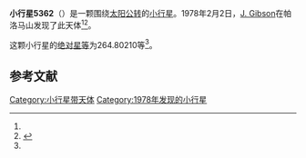 {{Infobox planet
| bgcolour = #FFFFC0
| name = 5362
| symbol = 
| image = 
| caption = 
| discovery = yes
| discovery_ref = 
| discoverer = [[J._Gibson|J. Gibson]]
| discovery_site = [[帕洛马山|帕洛马山]] 
| discovered = 1978年2月2日
| designations = yes
| mp_name = 
| named_after = 
| alt_names = 1978 CH/ 1976 YS4 / 1978 EV / 1989 YR8 / 1991 DL1
| mp_category = [[外小行星带|外小行星带]]
| orbit_ref = <ref name="a">[http://ssd.jpl.nasa.gov/sbdb.cgi?sstr=5362 5362] {{Wayback|url=http://ssd.jpl.nasa.gov/sbdb.cgi?sstr=5362 |date=20201124020447 }}，小行星數據庫瀏覽器（JPL Small-Body Database Browser）－[[美国国家航空航天局|美国国家航空航天局]]喷气推进实验室</ref>
| epoch = 2456400.5 (2013年4月18日更新)
| aphelion = {{convert|3.4508848|AU|km|3|abbr=on|lk=out}}
| perihelion = {{convert|3.3165764|AU|km|3|abbr=on}}
| semimajor = {{convert|3.3837306|AU|km|3|abbr=on}}
| eccentricity = 0.0198462
| period = 2273.485101 [[日|日]]<br />6.22[[儒略年|儒略年]]
| avg_speed = 
| inclination = 6.15457
| asc_node = 136.15442
| mean_anomaly = 
| arg_peri = 264.80210
| satellites = 
| physical_characteristics = yes
| dimensions = 
| mass = 
| density = 
| surface_grav = 
| escape_velocity = 
| sidereal_day = 
| axial_tilt = 
| pole_ecliptic_lat = 
| pole_ecliptic_lon = 
| albedo = 
| temperatures= 
| temp_name1 = 
| mean_temp_1 = 
| max_temp_1 = 
| temp_name2 = 
| max_temp_2 = 
| spectral_type = 
| abs_magnitude = 264.80210
}}

'''小行星5362'''（{{lang-en|5362}}）是一颗围绕[[太阳|太阳]][[公转|公转]]的[[小行星|小行星]]。1978年2月2日，[[J._Gibson|J. Gibson]]在帕洛马山发现了此天体<ref name="a" /><ref>{{cite news|title=小行星列表|url=http://cfa-www.harvard.edu/iau/lists/NumberedMPs.txt|accessdate=2013-07-08|newspaper=哈佛大学|archive-date=2008-05-17|archive-url=https://web.archive.org/web/20080517010638/http://cfa-www.harvard.edu/iau/lists/NumberedMPs.txt|dead-url=no}}</ref>。

这颗小行星的[[绝对星等|绝对星等]]为264.80210等<ref name="a" />。

==参考文献==
{{reflist}}
{{Minor Planet Number|[[小行星5361|小行星5361]]|[[小行星5363|小行星5363]]}}

{{小天体}}

[[Category:小行星带天体|Category:小行星带天体]]
[[Category:1978年发现的小行星|Category:1978年发现的小行星]]

{{asteroid-stub}}